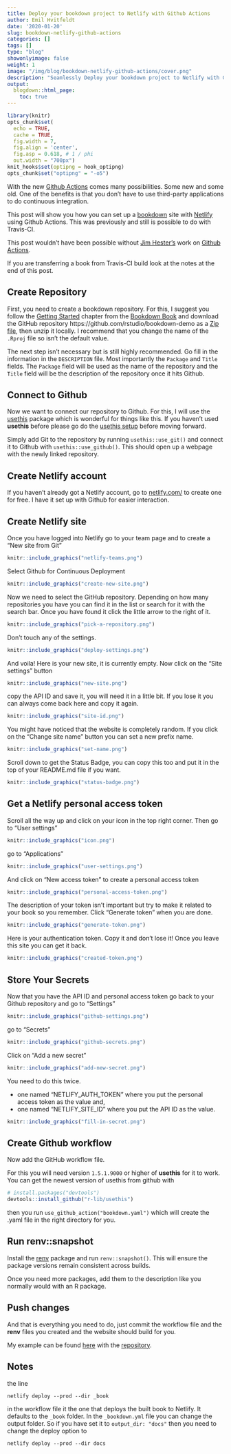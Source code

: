 ```yaml
---
title: Deploy your bookdown project to Netlify with Github Actions
author: Emil Hvitfeldt
date: '2020-01-20'
slug: bookdown-netlify-github-actions
categories: []
tags: []
type: "blog"
showonlyimage: false
weight: 1
image: "/img/blog/bookdown-netlify-github-actions/cover.png"
description: "Seamlessly Deploy your bookdown project to Netlify with Github Actions."
output:
  blogdown::html_page:
    toc: true
---
```


```r
library(knitr)
opts_chunk$set(
  echo = TRUE,
  cache = TRUE,
  fig.width = 7, 
  fig.align = 'center',
  fig.asp = 0.618, # 1 / phi
  out.width = "700px")
knit_hooks$set(optipng = hook_optipng)
opts_chunk$set("optipng" = "-o5")
```

With the new [Github Actions](https://github.com/features/actions) comes many possibilities. 
Some new and some old.
One of the benefits is that you don't have to use third-party applications to do continuous integration.

This post will show you how you can set up a [bookdown](https://bookdown.org/yihui/bookdown/) site with [Netlify](https://netlify.com/) using Github Actions.
This was previously and still is possible to do with Travis-CI.

This post wouldn't have been possible without [Jim Hester's](https://twitter.com/jimhester_) work on [Github Actions](https://github.com/r-lib/actions).

If you are transferring a book from Travis-CI build look at the notes at the end of this post.

## Create Repository

First, you need to create a bookdown repository. 
For this, I suggest you follow the [Getting Started](https://bookdown.org/yihui/bookdown/get-started.html) chapter from the [Bookdown Book](https://bookdown.org/yihui/bookdown/) and download the GitHub repository https://github.com/rstudio/bookdown-demo as a [Zip file](https://github.com/rstudio/bookdown-demo/archive/master.zip), then unzip it locally.
I recommend that you change the name of the `.Rproj` file so isn't the default value.

The next step isn't necessary but is still highly recommended.
Go fill in the information in the `DESCRIPTION` file.
Most importantly the `Package` and `Title` fields.
The `Package` field will be used as the name of the repository and the `Title` field will be the description of the repository once it hits Github.

## Connect to Github

Now we want to connect our repository to Github.
For this, I will use the [usethis](https://usethis.r-lib.org/) package which is wonderful for things like this.
If you haven't used **usethis** before please go do the [usethis setup](https://usethis.r-lib.org/articles/articles/usethis-setup.html) before moving forward.

Simply add Git to the repository by running `usethis::use_git()` and connect it to Github with `usethis::use_github()`.
This should open up a webpage with the newly linked repository.

## Create Netlify account

If you haven't already got a Netlify account, go to [netlify.com/](https://www.netlify.com/) to create one for free.
I have it set up with Github for easier interaction.

## Create Netlify site

Once you have logged into Netlify go to your team page and to create a "New site from Git"

```r
knitr::include_graphics("netlify-teams.png")
```

Select Github for Continuous Deployment

```r
knitr::include_graphics("create-new-site.png")
```

Now we need to select the GitHub repository.
Depending on how many repositories you have you can find it in the list or search for it with the search bar.
Once you have found it click the little arrow to the right of it.

```r
knitr::include_graphics("pick-a-repository.png")
```

Don't touch any of the settings.

```r
knitr::include_graphics("deploy-settings.png")
```

And voila!
Here is your new site, it is currently empty. 
Now click on the "Site settings" button

```r
knitr::include_graphics("new-site.png")
```

copy the API ID and save it, you will need it in a little bit.
If you lose it you can always come back here and copy it again.

```r
knitr::include_graphics("site-id.png")
```

You might have noticed that the website is completely random.
If you click on the "Change site name" button you can set a new prefix name.

```r
knitr::include_graphics("set-name.png")
```

Scroll down to get the Status Badge, you can copy this too and put it in the top of your README.md file if you want.

```r
knitr::include_graphics("status-badge.png")
```

## Get a Netlify personal access token

Scroll all the way up and click on your icon in the top right corner.
Then go to "User settings"

```r
knitr::include_graphics("icon.png")
```

go to "Applications"

```r
knitr::include_graphics("user-settings.png")
```

And click on "New access token" to create a personal access token

```r
knitr::include_graphics("personal-access-token.png")
```

The description of your token isn't important but try to make it related to your book so you remember.
Click "Generate token" when you are done.

```r
knitr::include_graphics("generate-token.png")
```

Here is your authentication token. 
Copy it and don't lose it!
Once you leave this site you can get it back.

```r
knitr::include_graphics("created-token.png")
```

## Store Your Secrets

Now that you have the API ID and personal access token go back to your Github repository and go to "Settings"

```r
knitr::include_graphics("github-settings.png")
```

go to "Secrets"

```r
knitr::include_graphics("github-secrets.png")
```

Click on "Add a new secret"

```r
knitr::include_graphics("add-new-secret.png")
```

You need to do this twice.

- one named "NETLIFY_AUTH_TOKEN" where you put the personal access token as the value and,
- one named "NETLIFY_SITE_ID" where you put the API ID as the value.

```r
knitr::include_graphics("fill-in-secret.png")
```

## Create Github workflow

Now add the GitHub workflow file.

For this you will need version `1.5.1.9000` or higher of **usethis** for it to work. 
You can get the newest version of usethis from github with

```r
# install.packages("devtools")
devtools::install_github("r-lib/usethis")

```

then you run `use_github_action("bookdown.yaml")` which will create the .yaml file in the right directory for you.

## Run renv::snapshot

Install the [renv](https://github.com/rstudio/renv) package and run `renv::snapshot()`.
This will ensure the package versions remain consistent across builds.

Once you need more packages, add them to the description like you normally would with an R package.

## Push changes

And that is everything you need to do, just commit the workflow file and the **renv** files you created and the website should build for you.

My example can be found [here](https://bookdown-github-actions-netlify.netlify.com/) with the [repository](https://github.com/EmilHvitfeldt/bookdown-github-actions-netlify).

## Notes

the line

```{}
netlify deploy --prod --dir _book
```

in the workflow file it the one that deploys the built book to Netlify. 
It defaults to the `_book` folder.
In the `_bookdown.yml` file you can change the output folder.
So if you have set it to `output_dir: "docs"` then you need to change the deploy option to

```{}
netlify deploy --prod --dir docs
```

